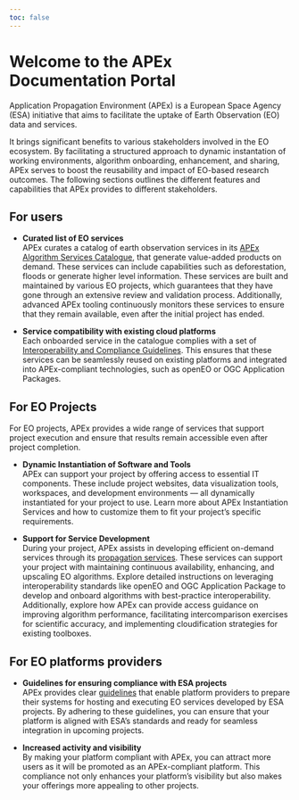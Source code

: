 ```yaml
---
toc: false
---
```


# Welcome to the APEx Documentation Portal

Application Propagation Environment (APEx) is a European Space Agency (ESA) initiative that aims to facilitate the
uptake of Earth Observation (EO) data and services.

It brings significant benefits to various stakeholders involved in the EO ecosystem. By facilitating a structured
approach to dynamic instantation of working environments, algorithm onboarding, enhancement, and sharing, APEx serves to
boost the reusability and impact of EO-based research outcomes. The following sections outlines the different features
and capabilities that APEx provides to different stakeholders.

## For users

* **Curated list of EO services**\
  APEx curates a catalog of earth observation services in
  its [APEx Algorithm Services Catalogue](propagation/onboarding.md#apex-algorithm-catalogue), that generate value-added
  products on demand. These services can include capabilities such as deforestation, floods or generate higher level
  information. These services are built and maintained by various EO projects, which guarantees that they have gone
  through an extensive review and validation process. Additionally, advanced APEx tooling continuously monitors these
  services to ensure that they remain available, even after the initial project has ended.

* **Service compatibility with existing cloud platforms**\
  Each onboarded service in the catalogue complies with a set
  of [Interoperability and Compliance Guidelines](interoperability/algohosting.md). This ensures that these services can
  be seamlessly reused on existing platforms and integrated into APEx-compliant technologies, such as openEO or OGC
  Application Packages.

[//]: # (For more information on how to invoke these services, please refer to [EO service usage]&#40;./eo_service_usage.qmd&#41;.)

## For EO Projects

For EO projects, APEx provides a wide range of services that support project execution and ensure that results remain
accessible even after project completion.

* **Dynamic Instantiation of Software and Tools**\
  APEx can support your project by offering access to essential IT components. These include project websites, data
  visualization tools, workspaces, and development environments — all dynamically instantiated for your project to use.
  Learn more about APEx Instantiation Services and how to customize them to fit your project’s specific requirements.

* **Support for Service Development**\
  During your project, APEx assists in developing efficient on-demand services through
  its [propagation services](./propagation/index.qmd). These services can support your project with maintaining
  continuous availability, enhancing, and upscaling EO algorithms. Explore detailed instructions on leveraging
  interoperability standards like openEO and OGC Application Package to develop and onboard algorithms with
  best-practice interoperability. Additionally, explore how APEx can provide access guidance on improving algorithm
  performance, facilitating intercomparison exercises for scientific accuracy, and implementing cloudification
  strategies for existing toolboxes.

## For EO platforms providers

* **Guidelines for ensuring compliance with ESA projects**\
  APEx provides clear [guidelines](interoperability/algohostingenv.md) that enable platform providers to prepare their
  systems for hosting and executing EO services developed by ESA projects. By adhering to these guidelines, you can
  ensure that your platform is aligned with ESA's standards and ready for seamless integration in upcoming projects.

* **Increased activity and visibility**\
  By making your platform compliant with APEx, you can attract more users as it will be promoted as an APEx-compliant
  platform. This compliance not only enhances your platform's visibility but also makes your offerings more appealing to
  other projects.
